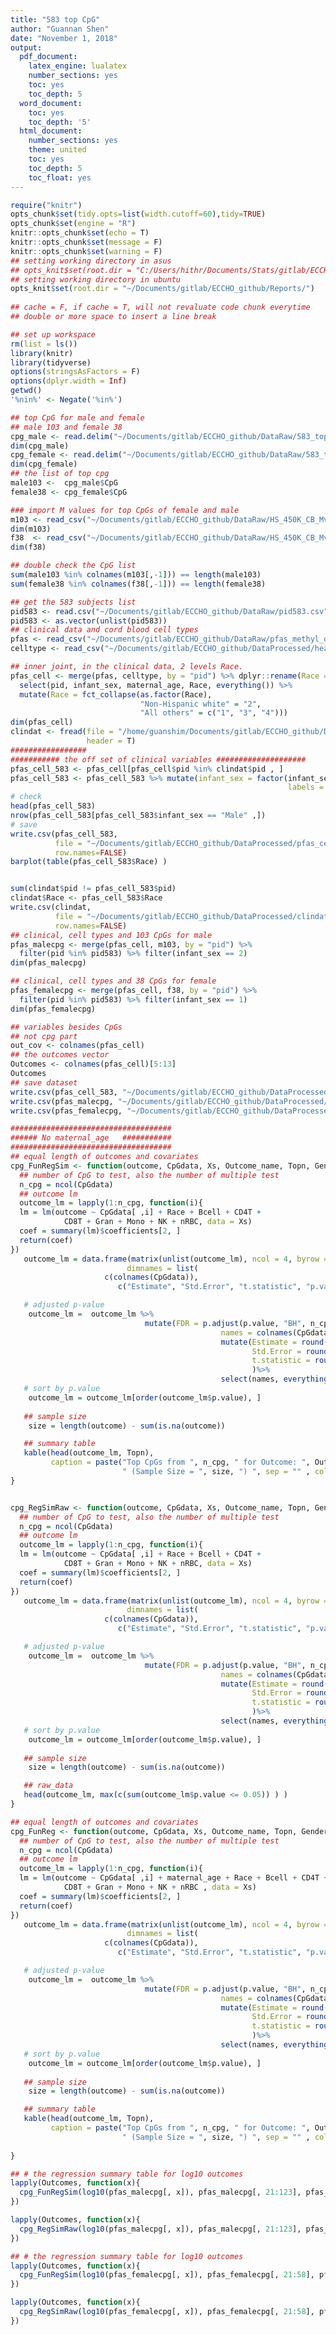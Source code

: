 ```yaml
---
title: "583 top CpG"
author: "Guannan Shen"
date: "November 1, 2018"
output: 
  pdf_document:
    latex_engine: lualatex
    number_sections: yes
    toc: yes
    toc_depth: 5
  word_document:
    toc: yes
    toc_depth: '5'
  html_document:
    number_sections: yes
    theme: united
    toc: yes
    toc_depth: 5
    toc_float: yes
---
```


```r
require("knitr")
opts_chunk$set(tidy.opts=list(width.cutoff=60),tidy=TRUE)
opts_chunk$set(engine = "R")
knitr::opts_chunk$set(echo = T)
knitr::opts_chunk$set(message = F)
knitr::opts_chunk$set(warning = F)
## setting working directory in asus 
## opts_knit$set(root.dir = "C:/Users/hithr/Documents/Stats/gitlab/ECCHO_Guannan/Code/")
## setting working directory in ubuntu
opts_knit$set(root.dir = "~/Documents/gitlab/ECCHO_github/Reports/")
                                                 
## cache = F, if cache = T, will not revaluate code chunk everytime
## double or more space to insert a line break
```


```r
## set up workspace
rm(list = ls())
library(knitr)
library(tidyverse)
options(stringsAsFactors = F)
options(dplyr.width = Inf)
getwd()
'%nin%' <- Negate('%in%')
```

```r
## top CpG for male and female
## male 103 and female 38
cpg_male <- read.delim("~/Documents/gitlab/ECCHO_github/DataRaw/583_top_CpG_from_DMR_adjusted_M005.txt")
dim(cpg_male)
cpg_female <- read.delim("~/Documents/gitlab/ECCHO_github/DataRaw/583_top_CpG_from_DMR_adjusted_F005.txt")
dim(cpg_female)
## the list of top cpg 
male103 <-  cpg_male$CpG
female38 <- cpg_female$CpG

### import M values for top CpGs of female and male 
m103 <- read_csv("~/Documents/gitlab/ECCHO_github/DataRaw/HS_450K_CB_Mval_normbatch_StarlingSubset_MALE_10-29-18.csv")
dim(m103)
f38  <- read_csv("~/Documents/gitlab/ECCHO_github/DataRaw/HS_450K_CB_Mval_normbatch_StarlingSubset_FEMALE_10-29-18.csv")
dim(f38)

## double check the CpG list 
sum(male103 %in% colnames(m103[,-1])) == length(male103)
sum(female38 %in% colnames(f38[,-1])) == length(female38)

## get the 583 subjects list 
pid583 <- read.csv("~/Documents/gitlab/ECCHO_github/DataRaw/pid583.csv")
pid583 <- as.vector(unlist(pid583))
## clinical data and cord blood cell types   
pfas <- read_csv("~/Documents/gitlab/ECCHO_github/DataRaw/pfas_methyl_di.csv")
celltype <- read_csv("~/Documents/gitlab/ECCHO_github/DataProcessed/healthy_start_cordblood_cellcounts_id.txt")

## inner joint, in the clinical data, 2 levels Race. 
pfas_cell <- merge(pfas, celltype, by = "pid") %>% dplyr::rename(Race = race_4) %>% 
  select(pid, infant_sex, maternal_age, Race, everything()) %>% 
  mutate(Race = fct_collapse(as.factor(Race), 
                             "Non-Hispanic white" = "2",
                             "All others" = c("1", "3", "4")))
dim(pfas_cell)
clindat <- fread(file = "/home/guanshim/Documents/gitlab/ECCHO_github/DataRaw/dmr/forGuannan/pid583_pfoa_log.csv", 
                 header = T)
#################
########### the off set of clinical variables ####################
pfas_cell_583 <- pfas_cell[pfas_cell$pid %in% clindat$pid , ]
pfas_cell_583 <- pfas_cell_583 %>% mutate(infant_sex = factor(infant_sex, levels = c(1,2),
                                                              labels = c("Female", "Male"))  )
# check
head(pfas_cell_583)
nrow(pfas_cell_583[pfas_cell_583$infant_sex == "Male" ,])
# save
write.csv(pfas_cell_583,
          file = "~/Documents/gitlab/ECCHO_github/DataProcessed/pfas_cell_583.csv",
          row.names=FALSE)
barplot(table(pfas_cell_583$Race) )


sum(clindat$pid != pfas_cell_583$pid)
clindat$Race <- pfas_cell_583$Race
write.csv(clindat,
          file = "~/Documents/gitlab/ECCHO_github/DataProcessed/clindat.csv",
          row.names=FALSE)
## clinical, cell types and 103 CpGs for male
pfas_malecpg <- merge(pfas_cell, m103, by = "pid") %>% 
  filter(pid %in% pid583) %>% filter(infant_sex == 2)
dim(pfas_malecpg)

## clinical, cell types and 38 CpGs for female 
pfas_femalecpg <- merge(pfas_cell, f38, by = "pid") %>% 
  filter(pid %in% pid583) %>% filter(infant_sex == 1)
dim(pfas_femalecpg)

## variables besides CpGs
## not cpg part
out_cov <- colnames(pfas_cell)
## the outcomes vector
Outcomes <- colnames(pfas_cell)[5:13]
Outcomes
## save dataset 
write.csv(pfas_cell_583, "~/Documents/gitlab/ECCHO_github/DataProcessed/11_05_pfas_cell_583.csv", row.names = F)
write.csv(pfas_malecpg, "~/Documents/gitlab/ECCHO_github/DataProcessed/11_05_pfas_malecpg.csv", row.names = F)
write.csv(pfas_femalecpg, "~/Documents/gitlab/ECCHO_github/DataProcessed/11_05_pfas_femalecpg.csv", row.names = F)


```

```r
####################################
###### No maternal_age   ###########
####################################
## equal length of outcomes and covariates
cpg_FunRegSim <- function(outcome, CpGdata, Xs, Outcome_name, Topn, Gender){
  ## number of CpG to test, also the number of multiple test
  n_cpg = ncol(CpGdata)
  ## outcome lm
  outcome_lm = lapply(1:n_cpg, function(i){
  lm = lm(outcome ~ CpGdata[ ,i] + Race + Bcell + CD4T +
            CD8T + Gran + Mono + NK + nRBC, data = Xs)
  coef = summary(lm)$coefficients[2, ]
  return(coef)
})
   outcome_lm = data.frame(matrix(unlist(outcome_lm), ncol = 4, byrow = TRUE,
                          dimnames = list(
                     c(colnames(CpGdata)),
                        c("Estimate", "Std.Error", "t.statistic", "p.value"))))

   # adjusted p-value
    outcome_lm =  outcome_lm %>% 
                              mutate(FDR = p.adjust(p.value, "BH", n_cpg ),
                                               names = colnames(CpGdata)) %>% 
                                               mutate(Estimate = round(Estimate ,4),
                                                      Std.Error = round(Std.Error,4),
                                                      t.statistic = round(t.statistic,4)
                                                      )%>% 
                                               select(names, everything())
   # sort by p.value
    outcome_lm = outcome_lm[order(outcome_lm$p.value), ]
 
   ## sample size 
    size = length(outcome) - sum(is.na(outcome))

   ## summary table 
   kable(head(outcome_lm, Topn), 
         caption = paste("Top CpGs from ", n_cpg, " for Outcome: ", Outcome_name, " of ", Gender," by p.value",
                         " (Sample Size = ", size, ") ", sep = "" , collapse = ""))
}


cpg_RegSimRaw <- function(outcome, CpGdata, Xs, Outcome_name, Topn, Gender){
  ## number of CpG to test, also the number of multiple test
  n_cpg = ncol(CpGdata)
  ## outcome lm
  outcome_lm = lapply(1:n_cpg, function(i){
  lm = lm(outcome ~ CpGdata[ ,i] + Race + Bcell + CD4T +
            CD8T + Gran + Mono + NK + nRBC, data = Xs)
  coef = summary(lm)$coefficients[2, ]
  return(coef)
})
   outcome_lm = data.frame(matrix(unlist(outcome_lm), ncol = 4, byrow = TRUE,
                          dimnames = list(
                     c(colnames(CpGdata)),
                        c("Estimate", "Std.Error", "t.statistic", "p.value"))))

   # adjusted p-value
    outcome_lm =  outcome_lm %>% 
                              mutate(FDR = p.adjust(p.value, "BH", n_cpg ),
                                               names = colnames(CpGdata)) %>% 
                                               mutate(Estimate = round(Estimate ,4),
                                                      Std.Error = round(Std.Error,4),
                                                      t.statistic = round(t.statistic,4)
                                                      )%>% 
                                               select(names, everything())
   # sort by p.value
    outcome_lm = outcome_lm[order(outcome_lm$p.value), ]
 
   ## sample size 
    size = length(outcome) - sum(is.na(outcome))

   ## raw_data
   head(outcome_lm, max(c(sum(outcome_lm$p.value <= 0.05)) ) )
}

```



```r
## equal length of outcomes and covariates
cpg_FunReg <- function(outcome, CpGdata, Xs, Outcome_name, Topn, Gender){
  ## number of CpG to test, also the number of multiple test
  n_cpg = ncol(CpGdata)
  ## outcome lm
  outcome_lm = lapply(1:n_cpg, function(i){
  lm = lm(outcome ~ CpGdata[ ,i] + maternal_age + Race + Bcell + CD4T +
            CD8T + Gran + Mono + NK + nRBC , data = Xs)
  coef = summary(lm)$coefficients[2, ]
  return(coef)
})
   outcome_lm = data.frame(matrix(unlist(outcome_lm), ncol = 4, byrow = TRUE,
                          dimnames = list(
                     c(colnames(CpGdata)),
                        c("Estimate", "Std.Error", "t.statistic", "p.value"))))

   # adjusted p-value
    outcome_lm =  outcome_lm %>% 
                              mutate(FDR = p.adjust(p.value, "BH", n_cpg ),
                                               names = colnames(CpGdata)) %>% 
                                               mutate(Estimate = round(Estimate ,4),
                                                      Std.Error = round(Std.Error,4),
                                                      t.statistic = round(t.statistic,4)
                                                      )%>% 
                                               select(names, everything())
   # sort by p.value
    outcome_lm = outcome_lm[order(outcome_lm$p.value), ]
 
   ## sample size 
    size = length(outcome) - sum(is.na(outcome))

   ## summary table 
   kable(head(outcome_lm, Topn), 
         caption = paste("Top CpGs from ", n_cpg, " for Outcome: ", Outcome_name, " of ", Gender," by p.value",
                         " (Sample Size = ", size, ") ", sep = "" , collapse = ""))
 
}

```

```r

## # the regression summary table for log10 outcomes 
lapply(Outcomes, function(x){
  cpg_FunRegSim(log10(pfas_malecpg[, x]), pfas_malecpg[, 21:123], pfas_malecpg[, out_cov], x, 10, "Male log10")
})
```
```r

lapply(Outcomes, function(x){
  cpg_RegSimRaw(log10(pfas_malecpg[, x]), pfas_malecpg[, 21:123], pfas_malecpg[, out_cov], x, 10, "Male log10")
})
```



```r

## # the regression summary table for log10 outcomes 
lapply(Outcomes, function(x){
  cpg_FunRegSim(log10(pfas_femalecpg[, x]), pfas_femalecpg[, 21:58], pfas_femalecpg[, out_cov], x, 10, "Female log10")
})
```

```r

lapply(Outcomes, function(x){
  cpg_RegSimRaw(log10(pfas_femalecpg[, x]), pfas_femalecpg[, 21:58], pfas_femalecpg[, out_cov], x, 10, "Female log10")
})
```





